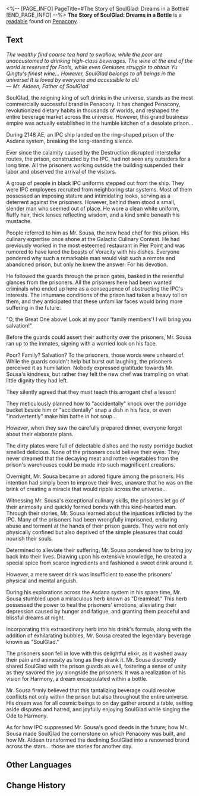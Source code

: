 <%-- [PAGE_INFO]
PageTitle=#The Story of SoulGlad: Dreams in a Bottle#
[END_PAGE_INFO] --%>
{{Readable Infobox
|id           = 353
|partIds      = 190643
|title        = 
|image        = Item Penacony Readable 1.png
|world        = Penacony
|parts        = 1
|author       = <!--to be added-->
|description  = A story about the origin of SoulGlad. The publisher is a SoulGlad affiliate and the author is a SoulGlad employee. This is more likely to be a form of advertising.
|part1        = The Story of SoulGlad: Dreams in a Bottle
|source1      = {{cx|Source missing}}
|characters   = 
|factions     = 
}}
'''The Story of SoulGlad: Dreams in a Bottle''' is a [[readable]] found on [[Penacony]].
<!--
==Location==
{{Map Embed|<map name>|<marker id>}}
-->
==Text==
''The wealthy find coarse tea hard to swallow, while the poor are unaccustomed to drinking high-class beverages. The wine at the end of the world is reserved for Fools, while even Geniuses struggle to obtain Yu Qingtu's finest wine... However, SoulGlad belongs to all beings in the universe! It is loved by everyone and accessible to all!<br />&mdash; Mr. Aideen, Father of SoulGlad''

SoulGlad, the reigning king of soft drinks in the universe, stands as the most commercially successful brand in Penacony. It has changed Penacony, revolutionized dietary habits in thousands of worlds, and reshaped the entire beverage market across the universe. However, this grand business empire was actually established in the humble kitchen of a desolate prison...

During 2148 AE, an IPC ship landed on the ring-shaped prison of the Asdana system, breaking the long-standing silence.

Ever since the calamity caused by the Destruction disrupted interstellar routes, the prison, constructed by the IPC, had not seen any outsiders for a long time. All the prisoners working outside the building suspended their labor and observed the arrival of the visitors.

A group of people in black IPC uniforms stepped out from the ship. They were IPC employees recruited from neighboring star systems. Most of them possessed an imposing stature and intimidating looks, serving as a deterrent against the prisoners. However, behind them stood a small, slender man who seemed out of place. He wore a clean white uniform, fluffy hair, thick lenses reflecting wisdom, and a kind smile beneath his mustache.

People referred to him as Mr. Sousa, the new head chef for this prison. His culinary expertise once shone at the Galactic Culinary Contest. He had previously worked in the most esteemed restaurant in Pier Point and was rumored to have lured the beasts of Voracity with his dishes. Everyone pondered why such a remarkable man would visit such a remote and abandoned prison, but only he knew the answer: For his devotion.

He followed the guards through the prison gates, basked in the resentful glances from the prisoners. All the prisoners here had been wanted criminals who ended up here as a consequence of obstructing the IPC's interests. The inhumane conditions of the prison had taken a heavy toll on them, and they anticipated that these unfamiliar faces would bring more suffering in the future.

"O, the Great One above! Look at my poor 'family members'! I will bring you salvation!"

Before the guards could assert their authority over the prisoners, Mr. Sousa ran up to the inmates, signing with a worried look on his face.

Poor? Family? Salvation? To the prisoners, those words were unheard of. While the guards couldn't help but burst out laughing, the prisoners perceived it as humiliation. Nobody expressed gratitude towards Mr. Sousa's kindness, but rather they felt the new chef was trampling on what little dignity they had left.

They silently agreed that they must teach this arrogant chef a lesson!

They meticulously planned how to "accidentally" knock over the porridge bucket beside him or "accidentally" snap a dish in his face, or even "inadvertently" make him bathe in hot soup...

However, when they saw the carefully prepared dinner, everyone forgot about their elaborate plans.

The dirty plates were full of delectable dishes and the rusty porridge bucket smelled delicious. None of the prisoners could believe their eyes. They never dreamed that the decaying meat and rotten vegetables from the prison's warehouses could be made into such magnificent creations.

Overnight, Mr. Sousa became an adored figure among the prisoners. His intention had simply been to improve their lives, unaware that he was on the brink of creating a miracle that would ripple across the universe...

Witnessing Mr. Sousa's exceptional culinary skills, the prisoners let go of their animosity and quickly formed bonds with this kind-hearted man. Through their stories, Mr. Sousa learned about the injustices inflicted by the IPC. Many of the prisoners had been wrongfully imprisoned, enduring abuse and torment at the hands of their prison guards. They were not only physically confined but also deprived of the simple pleasures that could nourish their souls.

Determined to alleviate their suffering, Mr. Sousa pondered how to bring joy back into their lives. Drawing upon his extensive knowledge, he created a special spice from scarce ingredients and fashioned a sweet drink around it.

However, a mere sweet drink was insufficient to ease the prisoners' physical and mental anguish.

During his explorations across the Asdana system in his spare time, Mr. Sousa stumbled upon a miraculous herb known as "Dreamleaf." This herb possessed the power to heal the prisoners' emotions, alleviating their depression caused by hunger and fatigue, and granting them peaceful and blissful dreams at night.

Incorporating this extraordinary herb into his drink's formula, along with the addition of exhilarating bubbles, Mr. Sousa created the legendary beverage known as "SoulGlad."

The prisoners soon fell in love with this delightful elixir, as it washed away their pain and animosity as long as they drank it. Mr. Sousa discreetly shared SoulGlad with the prison guards as well, fostering a sense of unity as they savored the joy alongside the prisoners. It was a realization of his vision for Harmony, a dream encapsulated within a bottle.

Mr. Sousa firmly believed that this tantalizing beverage could resolve conflicts not only within the prison but also throughout the entire universe. His dream was for all cosmic beings to on day gather around a table, setting aside disputes and hatred, and joyfully enjoying SoulGlad while singing the Ode to Harmony.

As for how IPC suppressed Mr. Sousa's good deeds in the future, how Mr. Sousa made SoulGlad the cornerstone on which Penacony was built, and how Mr. Aideen transformed the declining SoulGlad into a renowned brand across the stars... those are stories for another day.

<!--
==Trivia==
* 
-->
==Other Languages==
{{Other Languages
|en   = The Story of SoulGlad: Dreams in a Bottle
|zhs  = 苏乐达传：瓶中之梦
|zht  = 蘇樂達傳：瓶中之夢
|ja   = スラーダ伝：ボトルの中の夢
|ko   = 솔글래드전: 병 속의 꿈
|es   = La historia de FelizAlma: Sueños en una botella
|fr   = Histoire du Félicitâme&nbsp;: du rêve en bouteille
|ru   = «История "Услады": грёзы в бутылке»
|th   = ประวัติ SoulGlad: ความฝันในขวด
|vi   = Câu chuyện SoulGlad: Giấc Mơ Trong Chai
|de   = Die Geschichte von SeelFroh: Träume in einer Flasche
|id   = Cerita SoulGlad: Mimpi di Dalam Botol
|pt   = A História da FelizAlma: Sonhos Engarrafados
}}

==Change History==
{{Change History|2.2}}